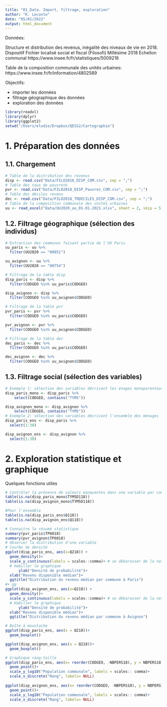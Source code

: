 ```yaml
---
title: "01_Data. Import, filtrage, exploration"
author: "R. Leconte"
date: "05/01/2022"
output: html_document
---
```


Données:

Structure et distribution des revenus, inégalité des niveaux de vie en 2018. Dispositif Fichier localisé social et fiscal (Filosofi)
Millésime 2018
Echellon communal
https://www.insee.fr/fr/statistiques/5009218 

Table de la composition communale des unités urbaines: https://www.insee.fr/fr/information/4802589

Objectifs: 

- importer les données
- filtrage géographique des données
- exploration des données


```r
library(readxl)
library(dplyr)
library(ggplot2)
setwd("/Users/elodie/Dropbox/QESS2/Cartographie")
```

# 1. Préparation des données
## 1.1. Chargement

```r
# Table de la distribution des revenus 
disp <- read.csv("Data/FILO2018_DISP_COM.csv", sep = ";")
# Table des taux de pauvreté
pvr <- read.csv("Data/FILO2018_DISP_Pauvres_COM.csv", sep = ";")
# Table des déciles revenu
dec <- read.csv("Data/FILO2018_TRDECILES_DISP_COM.csv", sep = ";")
# Table de la composition communale des unités urbaines
uu <- read_excel("Data/UU2020_au_01-01-2021.xlsx", sheet = 2, skip = 5)
```


## 1.2. Filtrage géographique (sélection des individus)

```r
# Extraction des communes faisant partie de l'UU Paris
uu_paris <- uu %>% 
  filter(UU2020 == "00851")

uu_avignon <- uu %>%  
  filter(UU2020 == "00754")

# Filtrage de la table disp
disp_paris <- disp %>% 
  filter(CODGEO %in% uu_paris$CODGEO)

disp_avignon <- disp %>% 
  filter(CODGEO %in% uu_avignon$CODGEO)

# Filtrage de la table pvr
pvr_paris <- pvr %>% 
  filter(CODGEO %in% uu_paris$CODGEO)

pvr_avignon <- pvr %>% 
  filter(CODGEO %in% uu_avignon$CODGEO)

# Filtrage de la table dec
dec_paris <- dec %>% 
  filter(CODGEO %in% uu_paris$CODGEO)

dec_avignon <- dec %>% 
  filter(CODGEO %in% uu_avignon$CODGEO)

```


## 1.3. Filtrage social (sélection des variables)

```r
# Exemple 1: sélection des variables décrivant les énages monoparentaux
disp_paris_mono <- disp_paris %>% 
    select(CODGEO, contains("TYM5"))

disp_avignon_mono <- disp_avignon %>% 
    select(CODGEO, contains("TYM5"))
# Exemple 2: sélection des variables décrivant l'ensemble des ménages
disp_paris_ens <- disp_paris %>% 
  select(1:30)

disp_avignon_ens <- disp_avignon %>% 
  select(1:30)

```

# 2. Exploration statistique et graphique

Quelques fonctions utiles 

```r
# Contrôler la présence de valeurs manquantes dans une variable par communes ménages monoparentaux
table(is.na(disp_paris_mono$TYM5D118))
table(is.na(disp_avignon_mono$TYM5D118))

#Pour l'ensemble
table(is.na(disp_paris_ens$Q118))
table(is.na(disp_avignon_ens$Q118))

# Connaitre le résumé statistique
summary(pvr_paris$TP6018)
summary(pvr_avignon$TP6018)
# Observer la distribution d'une variable
# Courbe de densité
ggplot(disp_paris_ens, aes(x=Q218)) + 
  geom_density()+
  scale_y_continuous(labels = scales::comma)+ # se débarasser de la notation scientifique
  # Habiller le graphique
      ylab("Densité de probabilité")+
  xlab("Revenu disponible médian")+
  ggtitle("Distribution du revenu médian par commune à Paris") 
#+ gg
ggplot(disp_avignon_ens, aes(x=Q218)) + 
  geom_density()+
  scale_y_continuous(labels = scales::comma)+ # se débarasser de la notation scientifique
  # Habiller le graphique
      ylab("Densité de probabilité")+
  xlab("Revenu disponible médian")+
  ggtitle("Distribution du revenu médian par commune à Avignon") 

# Boîte à moustache
ggplot(disp_paris_ens, aes(x = Q218))+
  geom_boxplot()

ggplot(disp_avignon_ens, aes(x = Q218))+
  geom_boxplot()

# Graphique rang-taille
ggplot(disp_paris_ens, aes(x= reorder(CODGEO, -NBPERS18), y = NBPERS18))+
  geom_point()+
  scale_y_log10("Population communale", labels = scales:: comma)+
  scale_x_discrete("Rang", labels= NULL)
  
ggplot(disp_avignon_ens, aes(x= reorder(CODGEO, -NBPERS18), y = NBPERS18))+
  geom_point()+
  scale_y_log10("Population communale", labels = scales:: comma)+
  scale_x_discrete("Rang", labels= NULL)
```